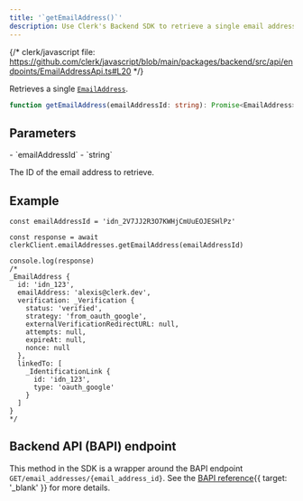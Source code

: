 ```yaml
---
title: '`getEmailAddress()`'
description: Use Clerk's Backend SDK to retrieve a single email address by its ID.
---
```


{/* clerk/javascript file: https://github.com/clerk/javascript/blob/main/packages/backend/src/api/endpoints/EmailAddressApi.ts#L20 */}

Retrieves a single [`EmailAddress`](/docs/references/javascript/email-address).

```ts
function getEmailAddress(emailAddressId: string): Promise<EmailAddress>
```

## Parameters

<Properties>
  - `emailAddressId`
  - `string`

  The ID of the email address to retrieve.
</Properties>

## Example

```tsx
const emailAddressId = 'idn_2V7JJ2R3O7KWHjCmUuEOJESHlPz'

const response = await clerkClient.emailAddresses.getEmailAddress(emailAddressId)

console.log(response)
/*
_EmailAddress {
  id: 'idn_123',
  emailAddress: 'alexis@clerk.dev',
  verification: _Verification {
    status: 'verified',
    strategy: 'from_oauth_google',
    externalVerificationRedirectURL: null,
    attempts: null,
    expireAt: null,
    nonce: null
  },
  linkedTo: [
    _IdentificationLink {
      id: 'idn_123',
      type: 'oauth_google'
    }
  ]
}
*/
```

## Backend API (BAPI) endpoint

This method in the SDK is a wrapper around the BAPI endpoint `GET/email_addresses/{email_address_id}`. See the [BAPI reference](/docs/reference/backend-api/tag/Email-Addresses#operation/GetEmailAddress){{ target: '_blank' }} for more details.
